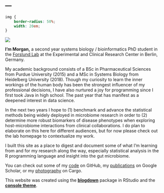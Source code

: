 ---
---

```css
img {
    border-radius: 50%;
    width: 20em;
}
```
<img src="intranet_square_sm.png">
<!-- ![](intranet_square_sm.png) -->

**I'm Morgan,** a second year systems biology / bioinformatics PhD student in the [Forslund Lab](https://www.mdc-berlin.de/forslund) at the Experimental and Clinical Research Center in Berlin, Germany.

My academic background consists of a BSc in Pharmaceutical Sciences from Purdue University (2015) and a MSc in Systems Biology from Heidelberg University (2018). Though my curiosity to learn the inner workings of the human body has been the strongest influencer of my professional decisions, I have also nurtured a joy for programming since I first took Java in high school. The past year that has manifest as a deepened interest in data science.  

In the next two years I hope to (1) benchmark and advance the statistical methods being widely deployed in microbiome research in order to (2) determine more robust biomarkers of disease phenotypes when exploring host-microbiome interactions from clinical collaborations. I do plan to elaborate on this here for different audiences, but for now please check out the lab homepage to contextualize my work. 

I built this site as a place to digest and document some of what I'm learning from and for my research along the way, especially statistical analysis in the R programming language and insight into the gut microbiome. 

You can check out some of my [code](https://github.com/sxmorgan) on GitHub, my [publications](https://scholar.google.com/citations?user=bZuOHS8AAAAJ&hl=en) on Google Scholar, or my [photography](https://cargocollective.com/messex) on Cargo.

This website was created using the [**blogdown**](https://github.com/rstudio/blogdown) package in RStudio and the [**console theme**](https://github.com/mrmierzejewski/hugo-theme-console/).
